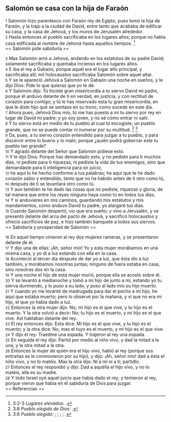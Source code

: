 == Salomón se casa con la hija de Faraón ==

{{anchor|1}} <small>1</small> Salomón hizo parentesco con Faraón rey de Egipto, pues tomó la hija de Faraón, y la trajo a la ciudad de David, entre tanto que acababa de edificar su casa, y la casa de Jehová, y los muros de Jerusalén alrededor.<br>
{{anchor|2}} <small>2</small> Hasta entonces el pueblo sacrificaba en los lugares altos; porque no había casa edificada al nombre de Jehová hasta aquellos tiempos. <ref>3:2-3 ''Lugares elevados'': {{lib|LU|85|1|5}}.</ref><br>
== Salomón pide sabiduría ==

{{anchor|3}} <small>3</small> Mas Salomón amó a Jehová, andando en los estatutos de su padre David; solamente sacrificaba y quemaba incienso en los lugares altos.<br>
{{anchor|4}} <small>4</small> E iba el rey a Gabaón, porque aquél era el lugar alto principal, y sacrificaba allí; mil holocaustos sacrificaba Salomón sobre aquel altar.<br>
{{anchor|5}} <small>5</small> Y se le apareció Jehová a Salomón en Gabaón una noche en sueños, y le dijo Dios: Pide lo que quieras que yo te dé.<br>
{{anchor|6}} <small>6</small> Y Salomón dijo: Tú hiciste gran misericordia a tu siervo David mi padre, porque él anduvo delante de ti en verdad, en justicia, y con rectitud de corazón para contigo; y tú le has reservado esta tu gran misericordia, en que le diste hijo que se sentase en su trono, como sucede en este día.<br>
{{anchor|7}} <small>7</small> Ahora pues, Jehová Dios mío, tú me has puesto a mí tu siervo por rey en lugar de David mi padre; y yo soy joven, y no sé cómo entrar ni salir.<br>
{{anchor|8}} <small>8</small> Y tu siervo está en medio de tu pueblo al cual tú escogiste; un pueblo grande, que no se puede contar ni numerar por su multitud. <ref>3:8 ''Pueblo elegido de Dios'': {{lib|LU|96|5|6}}.</ref> <ref>3:8 ''Pueblo elegido'': {{lib|LU|121|2|8}}; {{lib|LU|93|5|1}}; {{lib|LU|96|2|3}}; {{lib|LU|97|10|1}}; {{lib|LU|97|4|2}}.</ref><br>
{{anchor|9}} <small>9</small> Da, pues, a tu siervo corazón entendido para juzgar a tu pueblo, y para discernir entre lo bueno y lo malo; porque ¿quién podrá gobernar este tu pueblo tan grande?<br>
{{anchor|10}} <small>10</small> Y agradó delante del Señor que Salomón pidiese esto.<br>
{{anchor|11}} <small>11</small> Y le dijo Dios: Porque has demandado esto, y no pediste para ti muchos días, ni pediste para ti riquezas, ni pediste la vida de tus enemigos, sino que demandaste para ti inteligencia para oir juicio,<br>
{{anchor|12}} <small>12</small> he aquí lo he hecho conforme a tus palabras; he aquí que te he dado corazón sabio y entendido, tanto que no ha habido antes de ti otro como tú, ni después de ti se levantará otro como tú.<br>
{{anchor|13}} <small>13</small> Y aun también te he dado las cosas que no pediste, riquezas y gloria, de tal manera que entre los reyes ninguno haya como tú en todos tus días.<br>
{{anchor|14}} <small>14</small> Y si anduvieres en mis caminos, guardando mis estatutos y mis mandamientos, como anduvo David tu padre, yo alargaré tus días.<br>
{{anchor|15}} <small>15</small> Cuando Salomón despertó, vio que era sueño; y vino a Jerusalén, y se presentó delante del arca del pacto de Jehová, y sacrificó holocaustos y ofreció sacrificios de paz, e hizo también banquete a todos sus siervos.<br>
== Sabiduría y prosperidad de Salomón ==

{{anchor|16}} <small>16</small> En aquel tiempo vinieron al rey dos mujeres rameras, y se presentaron delante de él.<br>
{{anchor|17}} <small>17</small> Y dijo una de ellas: ¡Ah, señor mío! Yo y esta mujer morábamos en una misma casa, y yo di a luz estando con ella en la casa.<br>
{{anchor|18}} <small>18</small> Aconteció al tercer día después de dar yo a luz, que ésta dio a luz también, y morábamos nosotras juntas; ninguno de fuera estaba en casa, sino nosotras dos en la casa.<br>
{{anchor|19}} <small>19</small> Y una noche el hijo de esta mujer murió, porque ella se acostó sobre él.<br>
{{anchor|20}} <small>20</small> Y se levantó a medianoche y tomó a mi hijo de junto a mí, estando yo tu sierva durmiendo, y lo puso a su lado, y puso al lado mío su hijo muerto.<br>
{{anchor|21}} <small>21</small> Y cuando yo me levanté de madrugada para dar el pecho a mi hijo, he aquí que estaba muerto; pero lo observé por la mañana, y vi que no era mi hijo, el que yo había dado a luz.<br>
{{anchor|22}} <small>22</small> Entonces la otra mujer dijo: No; mi hijo es el que vive, y tu hijo es el muerto. Y la otra volvió a decir: No; tu hijo es el muerto, y mi hijo es el que vive. Así hablaban delante del rey.<br>
{{anchor|23}} <small>23</small> El rey entonces dijo: Esta dice: Mi hijo es el que vive, y tu hijo es el muerto; y la otra dice: No, mas el tuyo es el muerto, y mi hijo es el que vive.<br>
{{anchor|24}} <small>24</small> Y dijo el rey: Traedme una espada. Y trajeron al rey una espada.<br>
{{anchor|25}} <small>25</small> En seguida el rey dijo: Partid por medio al niño vivo, y dad la mitad a la una, y la otra mitad a la otra.<br>
{{anchor|26}} <small>26</small> Entonces la mujer de quien era el hijo vivo, habló al rey (porque sus entrañas se le conmovieron por su hijo), y dijo: ¡Ah, señor mío! dad a ésta el niño vivo, y no lo matéis. Mas la otra dijo: Ni a mí ni a ti; partidlo.<br>
{{anchor|27}} <small>27</small> Entonces el rey respondió y dijo: Dad a aquélla el hijo vivo, y no lo matéis; ella es su madre.<br>
{{anchor|28}} <small>28</small> Y todo Israel oyó aquel juicio que había dado el rey; y temieron al rey, porque vieron que había en él sabiduría de Dios para juzgar.<br>
== Referencias ==

<references />
